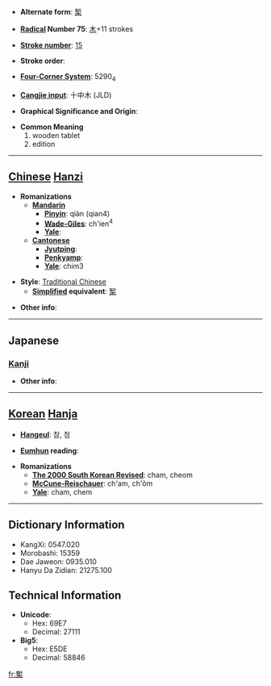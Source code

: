 * '''Alternate form''': [[椠]]

* '''[[Wiktionary:Chinese radical index| Radical]] Number 75''': [[Wiktionary:Chinese radical index 木|木]]+11 strokes

* '''[[Wiktionary:Chinese total strokes index|Stroke number]]''': [[Wiktionary:Chinese total strokes index 15|15]]

* '''Stroke order''': 

* '''[[Wiktionary:Chinese four corner index|Four-Corner System]]''': 5290<sub>4</sub>

* '''[[Wiktionary:Chinese Cangjie index|Cangjie input]]''': 十中木 (JLD)

* '''Graphical Significance and Origin''': 

* '''Common Meaning'''
*#wooden tablet
*# edition


----

== [[Chinese]] [[Hanzi]] ==

* '''Romanizations'''
** '''[[Mandarin]]'''
*** '''[[Pinyin]]''': qiàn (qian4)
*** '''[[Wade-Giles]]''': ch'ien<sup>4</sup>
*** '''[[Yale]]''': 
** '''[[Cantonese]]'''
*** '''[[Jyutping]]''':
*** '''[[Penkyamp]]''': 
*** '''[[Yale]]''': chim3

* '''Style''': [[Traditional Chinese]] 
** '''[[Simplified Chinese|Simplified]] equivalent''': [[椠]]

* '''Other info''': 

----

==Japanese==
===[[Kanji]]===
{{kanji|on readings=[[さん]] (san), [[ざん]] (zan), [[せん]] (sen)|kun readings=[[ふだ]] (fuda)}}

* '''Other info''':  

----

== [[Korean]] [[Hanja]] ==

* '''[[Hangeul]]''': 참, 첨

* '''[[Eumhun]] reading''': 

* '''Romanizations'''
** '''[[The 2000 South Korean Revised Romanization|The 2000 South Korean Revised]]''': cham, cheom
** '''[[McCune-Reischauer]]''': ch'am, ch'ŏm
** '''[[Yale]]''': cham, chem

----

== Dictionary Information ==

* KangXi: 0547.020
* Morobashi: 15359
* Dae Jaweon: 0935.010
* Hanyu Da Zidian: 21275.100

== Technical Information ==

* '''Unicode''':
** Hex: 69E7
** Decimal: 27111
* '''Big5''':
** Hex: E5DE
** Decimal: 58846

[[fr:槧]]